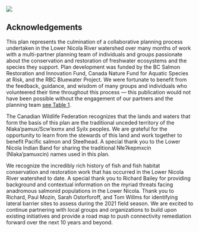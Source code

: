 ![](spawn.jpg)

## Acknowledgements {-}

This plan represents the culmination of a collaborative planning process undertaken in the Lower Nicola River watershed over many months of work with a multi-partner planning team of individuals and groups passionate about the conservation and restoration of freshwater ecosystems and the species they support. Plan development was funded by the BC Salmon Restoration and Innovation Fund, Canada Nature Fund for Aquatic Species at Risk, and the RBC Bluewater Project. We were fortunate to benefit from the feedback, guidance, and wisdom of many groups and individuals who volunteered their time throughout this process — this publication would not have been possible without the engagement of our partners and the planning team [see Table 1](project-partners.qmd).  

The Canadian Wildlife Federation recognizes that the lands and waters that form the basis of this plan are the traditional unceded territory of the Nlaka’pamux/Scw'exmx and Syilx peoples. We are grateful for the opportunity to learn from the stewards of this land and work together to benefit Pacific salmon and Steelhead. A special thank you to the Lower Nicola Indian Band for sharing the traditional Nłeʔkepmxcín (Nlaka’pamuxcin) names used in this plan.  

We recognize the incredibly rich history of fish and fish habitat conservation and restoration work that has occurred in the Lower Nicola River watershed to date. A special thank you to Richard Bailey for providing background and contextual information on the myriad threats facing anadromous salmonid populations in the Lower Nicola. Thank you to Richard, Paul Mozin, Sarah Ostorforoff, and Tom Willms for identifying lateral barrier sites to assess during the 2021 field season. We are excited to continue partnering with local groups and organizations to build upon existing initiatives and provide a road map to push connectivity remediation forward over the next 10 years and beyond.
